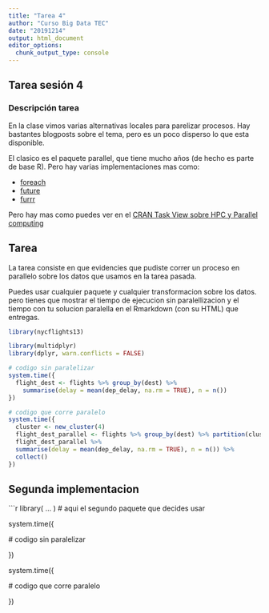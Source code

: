 ```yaml
---
title: "Tarea 4"
author: "Curso Big Data TEC"
date: "20191214"
output: html_document
editor_options: 
  chunk_output_type: console
---
```


## Tarea sesión 4

### Descripción tarea
En la clase vimos varias alternativas locales para parelizar procesos. Hay bastantes blogposts sobre el tema, pero es un poco disperso lo que esta disponible. 

El clasico es el paquete parallel, que tiene mucho años (de hecho es parte de base R). Pero hay varias implementaciones mas como:

- [foreach](https://cran.r-project.org/web/packages/foreach/vignettes/foreach.pdf)
- [future](https://cran.r-project.org/web/packages/future/)
- [furrr](https://cran.r-project.org/web/packages/furrr/)

Pero hay mas como puedes ver en el [CRAN Task View sobre HPC y Parallel computing](https://cran.r-project.org/web/views/HighPerformanceComputing.html)

## Tarea

La tarea consiste en que evidencies que pudiste correr un proceso en parallelo sobre los datos que usamos en la tarea pasada.

Puedes usar cualquier paquete y cualquier transformacion sobre los datos. pero tienes que mostrar el tiempo de ejecucion sin paralellizacion y el tiempo con tu solucion paralella en el Rmarkdown (con su HTML) que entregas.

```r
library(nycflights13)
```

```r
library(multidplyr)
library(dplyr, warn.conflicts = FALSE)
```

```r
# codigo sin paralelizar
system.time({
  flight_dest <- flights %>% group_by(dest) %>%
    summarise(delay = mean(dep_delay, na.rm = TRUE), n = n())
})
```

```r
# codigo que corre paralelo
system.time({
  cluster <- new_cluster(4)
  flight_dest_parallel <- flights %>% group_by(dest) %>% partition(cluster)
  flight_dest_parallel %>% 
  summarise(delay = mean(dep_delay, na.rm = TRUE), n = n()) %>% 
  collect()
})
```
## Segunda implementacion

```r
library( ... ) # aqui el segundo paquete que decides usar

system.time({
  
  # codigo sin paralelizar
   
})

system.time({
  
  # codigo que corre paralelo
   
})